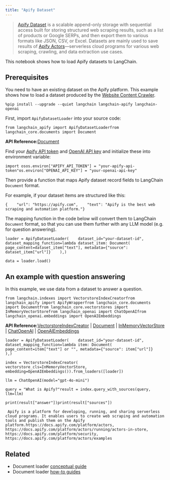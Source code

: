 ```yaml
---
title: "Apify Dataset"
---
```


> [Apify Dataset](https://docs.apify.com/platform/storage/dataset) is a scalable append-only storage with sequential access built for storing structured web scraping results, such as a list of products or Google SERPs, and then export them to various formats like JSON, CSV, or Excel. Datasets are mainly used to save results of [Apify Actors](https://apify.com/store)—serverless cloud programs for various web scraping, crawling, and data extraction use cases.

This notebook shows how to load Apify datasets to LangChain.

## Prerequisites

You need to have an existing dataset on the Apify platform. This example shows how to load a dataset produced by the [Website Content Crawler](https://apify.com/apify/website-content-crawler).

```
%pip install --upgrade --quiet langchain langchain-apify langchain-openai
```

First, import `ApifyDatasetLoader` into your source code:

```
from langchain_apify import ApifyDatasetLoaderfrom langchain_core.documents import Document
```

**API Reference:**[Document](https://python.langchain.com/api_reference/core/documents/langchain_core.documents.base.Document.html)

Find your [Apify API token](https://console.apify.com/account/integrations) and [OpenAI API key](https://platform.openai.com/account/api-keys) and initialize these into environment variable:

```
import osos.environ["APIFY_API_TOKEN"] = "your-apify-api-token"os.environ["OPENAI_API_KEY"] = "your-openai-api-key"
```

Then provide a function that maps Apify dataset record fields to LangChain `Document` format.

For example, if your dataset items are structured like this:

```
{    "url": "https://apify.com",    "text": "Apify is the best web scraping and automation platform."}
```

The mapping function in the code below will convert them to LangChain `Document` format, so that you can use them further with any LLM model (e.g. for question answering).

```
loader = ApifyDatasetLoader(    dataset_id="your-dataset-id",    dataset_mapping_function=lambda dataset_item: Document(        page_content=dataset_item["text"], metadata={"source": dataset_item["url"]}    ),)
```

```
data = loader.load()
```

## An example with question answering

In this example, we use data from a dataset to answer a question.

```
from langchain.indexes import VectorstoreIndexCreatorfrom langchain_apify import ApifyWrapperfrom langchain_core.documents import Documentfrom langchain_core.vectorstores import InMemoryVectorStorefrom langchain_openai import ChatOpenAIfrom langchain_openai.embeddings import OpenAIEmbeddings
```

**API Reference:**[VectorstoreIndexCreator](https://python.langchain.com/api_reference/langchain/indexes/langchain.indexes.vectorstore.VectorstoreIndexCreator.html) | [Document](https://python.langchain.com/api_reference/core/documents/langchain_core.documents.base.Document.html) | [InMemoryVectorStore](https://python.langchain.com/api_reference/core/vectorstores/langchain_core.vectorstores.in_memory.InMemoryVectorStore.html) | [ChatOpenAI](https://python.langchain.com/api_reference/openai/chat_models/langchain_openai.chat_models.base.ChatOpenAI.html) | [OpenAIEmbeddings](https://python.langchain.com/api_reference/openai/embeddings/langchain_openai.embeddings.base.OpenAIEmbeddings.html)

```
loader = ApifyDatasetLoader(    dataset_id="your-dataset-id",    dataset_mapping_function=lambda item: Document(        page_content=item["text"] or "", metadata={"source": item["url"]}    ),)
```

```
index = VectorstoreIndexCreator(    vectorstore_cls=InMemoryVectorStore, embedding=OpenAIEmbeddings()).from_loaders([loader])
```

```
llm = ChatOpenAI(model="gpt-4o-mini")
```

```
query = "What is Apify?"result = index.query_with_sources(query, llm=llm)
```

```
print(result["answer"])print(result["sources"])
```

```
 Apify is a platform for developing, running, and sharing serverless cloud programs. It enables users to create web scraping and automation tools and publish them on the Apify platform.https://docs.apify.com/platform/actors, https://docs.apify.com/platform/actors/running/actors-in-store, https://docs.apify.com/platform/security, https://docs.apify.com/platform/actors/examples
```

## Related

* Document loader [conceptual guide](/src/oss/concepts/document_loaders)
* Document loader [how-to guides](/src/oss/how_to/#document-loaders)
